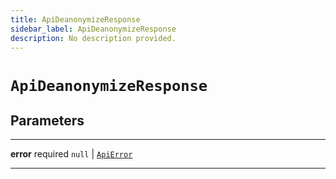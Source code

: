 ```yaml
---
title: ApiDeanonymizeResponse
sidebar_label: ApiDeanonymizeResponse
description: No description provided.
---
```


# `ApiDeanonymizeResponse`

## Parameters

---

**<span className="parameter-name">error</span>** <span className="optional-status">required</span> `null` | [`ApiError`](/reference/docgen/javascript/auth/types/api-error)

---
